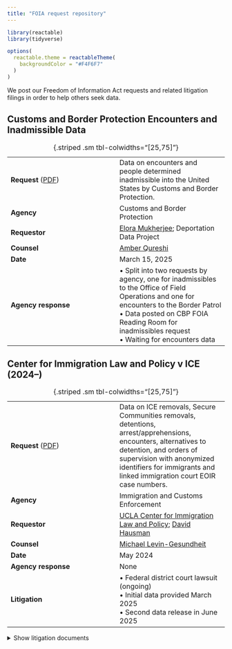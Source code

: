 ```yaml
---
title: "FOIA request repository"
---
```


```r
library(reactable)
library(tidyverse)

options(
  reactable.theme = reactableTheme(
    backgroundColor = "#F4F6F7"
  )
)
```

We post our Freedom of Information Act requests and related litigation filings in order to help others seek data.

## Customs and Border Protection Encounters and Inadmissible Data

|   	|   	|
|---	|---	|
| **Request** ([PDF](/foia/ddp-cbp-mar-2025/2025.03.15_FOIA Request_CBP Encounters Inadmissibles.pdf)) 	| Data on encounters and people determined inadmissible into the United States by Customs and Border Protection.  |
| **Agency** |  Customs and Border Protection	|
| **Requestor** |  [Elora Mukherjee](/team); Deportation Data Project	|
| **Counsel** | [Amber Qureshi](/team) |
| **Date**  	  |  March 15, 2025	|
| **Agency response**  	|  &bull; Split into two requests by agency, one for inadmissibles to the Office of Field Operations and one for encounters to the Border Patrol<br/>&bull; Data posted on CBP FOIA Reading Room for inadmissibles request<br/>&bull; Waiting for encounters data	|

: {.striped .sm tbl-colwidths="[25,75]"}

## Center for Immigration Law and Policy v ICE (2024--)

|   	|   	|
|---	|---	|
| **Request** ([PDF](/foia/cilp-v-ice-2024/1%20FOIA%20request.pdf)) 	| Data on ICE removals, Secure Communities removals, detentions, arrest/apprehensions, encounters, alternatives to detention, and orders of supervision with anonymized identifiers for immigrants and linked immigration court EOIR case numbers. |
| **Agency**    | Immigration and Customs Enforcement |
| **Requestor** |  [UCLA Center for Immigration Law and Policy](https://law.ucla.edu/academics/centers/center-immigration-law-and-policy); [David Hausman](/team)	|
| **Counsel** | [Michael Levin-Gesundheit](/team) |
| **Date**  	  |  May 2024	|
| **Agency response**  	|  None	|
| **Litigation** | &bull; Federal district court lawsuit (ongoing)<br/>&bull; Initial data provided March 2025<br/>&bull; Second data release in June 2025 |

: {.striped .sm tbl-colwidths="[25,75]"}

<div style="margin-top: 0.5em;"></div>

<details>
<summary>Show litigation documents</summary>

```r
tibble::tribble(
  ~filename,
  ~Court,
  ~Type,
  ~Filing,
  ~Date,
  # "1 FOIA request.pdf", "ICE FOIA Office", "FOIA request", "Original request", as.Date("2018-10-03"),
  # "2 FOIA request.pdf", "ICE FOIA Office", "FOIA request", "Email replies", as.Date("2018-10-25"),
  "2 District Court Complaint.pdf",
  "Federal District Court, Central District of CA",
  "Complaint",
  "Complaint",
  as.Date("2024-12-04")
) |>
  mutate(
    Filing = glue::glue(
      "<a href='/foia/cilp-v-ice-2024/{filename}'>{Filing}</a>"
    )
  ) |>
  # filter to just get the detainers by type
  arrange(Date) |>
  transmute(Type, Filing, Date = format(Date, "%b. %d, %Y"), Court) |>
  reactable::reactable(
    pagination = FALSE,
    columns = list(
      Type = colDef(minWidth = 50),
      Filing = colDef(minWidth = 100, html = TRUE),
      Date = colDef(minWidth = 50),
      Court = colDef(minWidth = 75)
    )
  )
```

## ACLU v ICE (2018--2023)

The decision in this case led to the requirement that agencies replace private identifiers with anonymized unique IDs if those private identifiers are needed to link different parts of an agency's database.

|   	|   	|
|---	|---	|
| **Request**  ([PDF](/foia/aclu-v-ice-2018/1 FOIA request.pdf)) 	| Data on ICE initial apprehensions, risk classification assessments, detentions, and removals with anonymized identifiers for immigrants.  |
| **Agency**    | Immigration and Customs Enforcement |
| **Requestor** |  [ACLU Immigrants' Rights Project](https://www.aclu.org/issues/immigrants-rights); [David Hausman](/team) 	|
| **Date**  	  |  Oct. 2018 	|
| **Agency response**  	|  None	|
| **Litigation** | &bull; Federal district court lawsuit <br/>&bull; Second Circuit Court of Appeals decision <br/>&bull; Data provided November 2023

: {.striped .sm tbl-colwidths="[25,75]"}

<div style="margin-top: 0.5em;"></div>

<details>
<summary>Show litigation documents</summary>

```r
tibble::tribble(
  ~filename,
  ~Court,
  ~Type,
  ~Filing,
  ~Date,
  # "1 FOIA request.pdf", "ICE FOIA Office", "FOIA request", "Original request", as.Date("2018-10-03"),
  # "2 FOIA request.pdf", "ICE FOIA Office", "FOIA request", "Email replies", as.Date("2018-10-25"),
  "3 District Court Complaint.pdf",
  "Federal District Court, Southern District of NY",
  "Complaint",
  "Complaint",
  as.Date("2019-07-29"),
  "4 Dist Court Briefing_Govt MSJ Dkt 31.pdf",
  "Federal District Court, Southern District of NY",
  "Brief",
  "Government Motion for Summary Judgement, Docket 31",
  as.Date("2020-05-07"),
  "5 Dist Court Briefing_ACLU Cross MSJ Dkt 34.pdf",
  "Federal District Court, Southern District of NY",
  "Brief",
  "ACLU Cross Motion for Summary Judgement, Docket 34",
  as.Date("2020-06-18"),
  "6 Dist Court Briefing_Govt Reply Dkt 39.pdf",
  "Federal District Court, Southern District of NY",
  "Brief",
  "Government Reply Docket 39",
  as.Date("2020-07-16"),
  "7 Dist Court Briefing_ACLU Reply Dkt 41.pdf",
  "Federal District Court, Southern District of NY",
  "Brief",
  "ACLU Reply Docket 41",
  as.Date("2020-08-13"),
  "8 Opinions_District Court Opinion.pdf",
  "Federal District Court, Southern District of NY",
  "Opinion",
  "District Court Opinion",
  as.Date("2021-03-10"),
  "9 Appellate Briefing_ACLU Opening Brief.pdf",
  "2nd Circuit Court of Appeals",
  "Brief",
  "ACLU Opening Brief",
  as.Date("2021-08-20"),
  "10 Appellate Briefing_Govt Response Brief.pdf",
  "2nd Circuit Court of Appeals",
  "Brief",
  "Government Response Brief",
  as.Date("2021-11-19"),
  "11 Appellate Briefing_ACLU Reply Brief.pdf",
  "2nd Circuit Court of Appeals",
  "Brief",
  "ACLU Reply Brief",
  as.Date("2021-12-27"),
  "12 Record_Joint Appendix.pdf",
  "2nd Circuit Court of Appeals",
  "Record",
  "Joint Appendix",
  as.Date("2021-08-20"),
  "13 2021.08.27.0037 AMICUS BRIEF, HLS Cyberlaw Clinic.pdf",
  "2nd Circuit Court of Appeals",
  "Amicus Brief",
  "Harvard Law School Cyberlaw Clinic",
  as.Date("2021-08-27"),
  "14 2021.08.27.0039 AMICUS BRIEF - American Immigration Council, CREW, USIPC, NIJC, NIPNLG, RAICES, et al).pdf",
  "2nd Circuit Court of Appeals",
  "Amicus Brief",
  "American Immigration Council, CREW, USIPC, NIJC, NIPNLG, RAICES, et al.",
  as.Date("2021-08-27"),
  "15 2021.08.27.0042 AMICUS BRIEF - Electronic Frontier Foundation.pdf",
  "2nd Circuit Court of Appeals",
  "Amicus Brief",
  "Electronic Frontier Foundation",
  as.Date("2021-08-27"),
  "16 Second Circuit Opinion.pdf",
  "2nd Circuit Court of Appeals",
  "Opinion",
  "Second Circuit Opinion",
  as.Date("2023-01-26")
) |>
  mutate(
    Filing = glue::glue(
      "<a href='/foia/aclu-v-ice-2018/{filename}'>{Filing}</a>"
    )
  ) |>
  # filter to just get the detainers by type
  arrange(Date) |>
  transmute(Type, Filing, Date = format(Date, "%b. %d, %Y"), Court) |>
  reactable::reactable(
    pagination = FALSE,
    columns = list(
      Type = colDef(minWidth = 50),
      Filing = colDef(minWidth = 100, html = TRUE),
      Date = colDef(minWidth = 50),
      Court = colDef(minWidth = 75)
    )
  )
```

</details>
